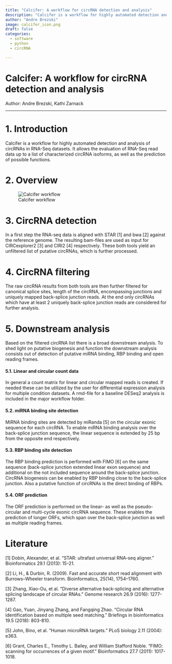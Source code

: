 ```yaml
---
title: "Calcifer: A workflow for circRNA detection and analysis"
description: "Calcifer is a workflow for highly automated detection and analysis of circRNAs in RNA-Seq datasets."
author: "Andre Brezski"
image: calcifer_icon.png
draft: false
categories:
  - software
  - python
  - circRNA

---
```



# Calcifer: A workflow for circRNA detection and analysis
Author: Andre Brezski, Kathi Zarnack    

---

# 1. Introduction
Calcifer is a workflow for highly automated detection and analysis of circRNAs in RNA-Seq datasets. It allows the evaluation of RNA-Seq read data up to a list of characterized circRNA isoforms, as well as the prediction of possible functions.

# 2. Overview

![Calcifer workflow](calcifer_new_changed_workflow.png)

# 3. CircRNA detection
In a first step the RNA-seq data is aligned with STAR [1] and bwa [2] against the reference genome. The resulting bam-files are used as input for CIRCexplorer2 [3] and CIRI2 [4] respectively. These both tools yield an unfiltered list of putative circRNAs, which is further processed.

# 4. CircRNA filtering
The raw circRNA results from both tools are then further filtered for canonical splice sites, length of the circRNA, encompassing junctions and uniquely mapped back-splice junction reads. At the end only circRNAs which have at least 2 uniquely back-splice junction reads are considered for further analysis.

# 5. Downstream analysis
Based on the filtered circRNA list there is a broad downstream analysis. To shed light on putative biogenesis and function the downstream analysis consists out of detection of putative miRNA binding, RBP binding and open reading frames. 

#### 5.1. Linear and circular count data
In general a count matrix for linear and circular mapped reads is created. If needed these can be utilized by the user for differential expression analysis for multiple condition datasets. A rmd-file for a baseline DESeq2 analysis is included in the major workflow folder.

#### 5.2. miRNA binding site detection
MiRNA binding sites are detected by miRanda [5] on the circular exonic sequence for each circRNA. To enable miRNA binding analysis over the back-splice junction sequence, the linear sequence is extended by 25 bp from the opposite end respectively.

#### 5.3. RBP binding site detection
The RBP binding prediction is performed with FIMO [6] on the same sequence (back-splice junction extended linear exon sequence) and additional on the not included sequence around the back-splice junction. CircRNA biogenesis can be enabled by RBP binding close to the back-splice junction. Also a putative function of circRNAs is the direct binding of RBPs.

#### 5.4. ORF prediction
The ORF prediction is performed on the linear- as well as the pseudo-circular and multi-cycle exonic circRNA sequence. These enables the prediction of longer ORFs, which span over the back-splice junction as well as multiple reading frames.


# Literature
[1] Dobin, Alexander, et al. "STAR: ultrafast universal RNA-seq aligner." Bioinformatics 29.1 (2013): 15-21.

[2] Li, H., & Durbin, R. (2009). Fast and accurate short read alignment with Burrows–Wheeler transform. Bioinformatics, 25(14), 1754–1760.

[3] Zhang, Xiao-Ou, et al. "Diverse alternative back-splicing and alternative splicing landscape of circular RNAs." Genome research 26.9 (2016): 1277-1287.

[4] Gao, Yuan, Jinyang Zhang, and Fangqing Zhao. "Circular RNA identification based on multiple seed matching." Briefings in bioinformatics 19.5 (2018): 803-810.

[5] John, Bino, et al. "Human microRNA targets." PLoS biology 2.11 (2004): e363.

[6] Grant, Charles E., Timothy L. Bailey, and William Stafford Noble. "FIMO: scanning for occurrences of a given motif." Bioinformatics 27.7 (2011): 1017-1018.
